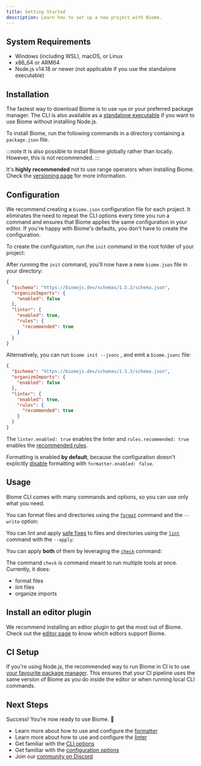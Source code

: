 ```yaml
---
title: Getting Started
description: Learn how to set up a new project with Biome.
---
```



## System Requirements

- Windows (including WSL), macOS, or Linux
- x86_64 or ARM64
- Node.js v14.18 or newer (not applicable if you use the standalone executable)

## Installation

The fastest way to download Biome is to use `npm` or your preferred package manager. The CLI is also available as a [standalone executable](/guides/manual-installation) if you want to use Biome without installing Node.js.

To install Biome, run the following commands in a directory containing a `package.json` file.

<PackageManagerCommand
  npm="install --save-dev --save-exact @biomejs/biome"
  pnpm="add --save-dev --save-exact @biomejs/biome"
  yarn="add --dev --exact @biomejs/biome"
  bun="add --dev --exact @biomejs/biome"
/>

:::note
It is also possible to install Biome globally rather than locally.
However, this is not recommended.
:::

It's **highly recommended** not to use range operators when installing Biome.
Check the [versioning page](/internals/versioning/) for more information.

## Configuration

We recommend creating a `biome.json` configuration file for each project.
It eliminates the need to repeat the CLI options every time you run a command and ensures that Biome applies the same configuration in your editor. If you're happy with Biome's defaults, you don't have to create the configuration.

To create the configuration, run the `init` command in the root folder of your project:

<PackageManagerBiomeCommand command="init" />

After running the `init` command, you'll now have a new `biome.json` file in your directory:

```json title="biome.json"
{
  "$schema": "https://biomejs.dev/schemas/1.5.3/schema.json",
  "organizeImports": {
    "enabled": false
  },
  "linter": {
    "enabled": true,
    "rules": {
      "recommended": true
    }
  }
}
```

Alternatively, you can run `biome init --jsonc` , and emit a `biome.jsonc` file:

<PackageManagerBiomeCommand command="init --jsonc" />

```json title="biome.jsonc"
{
  "$schema": "https://biomejs.dev/schemas/1.5.3/schema.json",
  "organizeImports": {
    "enabled": false
  },
  "linter": {
    "enabled": true,
    "rules": {
      "recommended": true
    }
  }
}
```

The `linter.enabled: true` enables the linter and `rules.recommended: true` enables the [recommended rules](/linter/rules/).

Formatting is enabled **by default**, because the configuration doesn't explicitly [disable](/reference/configuration/#formatterenabled) formatting with `formatter.enabled: false`.

## Usage

Biome CLI comes with many commands and options, so you can use only what you need.

You can format files and directories using the [`format`](/reference/cli#biome-format) command and the `--write` option:

<PackageManagerBiomeCommand command="format <files> --write" />

You can lint and apply [safe fixes](/linter#safe-fixes) to files and directories using the [`lint`](/reference/cli#biome-lint) command with the `--apply`:

<PackageManagerBiomeCommand command="lint <files>" />

You can apply **both** of them by leveraging the [`check`](/reference/cli#biome-check) command:

<PackageManagerBiomeCommand command="check --apply <files>" />

The command `check` is command meant to run multiple tools at once. Currently, it does:

- format files
- lint files
- organize imports

## Install an editor plugin

We recommend installing an editor plugin to get the most out of Biome. Check out the [editor page](/guides/integrate-in-editor) to know which editors support Biome.

## CI Setup

If you're using Node.js, the recommended way to run Biome in CI is to use [your favourite package manager](/guides/getting-started#installation).
This ensures that your CI pipeline uses the same version of Biome as you do inside the editor or when running local CLI commands.

## Next Steps

Success! You're now ready to use Biome. 🥳

- Learn more about how to use and configure the [formatter](/formatter)
- Learn more about how to use and configure the [linter](/linter)
- Get familiar with the [CLI options](/reference/cli)
- Get familiar with the [configuration options](/reference/configuration)
- Join our [community on Discord](https://discord.gg/BypW39g6Yc)
